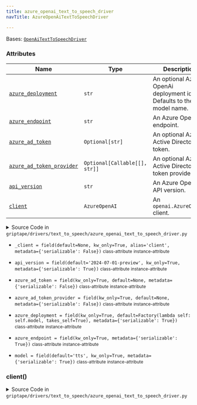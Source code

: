 ```yaml
---
title: azure_openai_text_to_speech_driver
navTitle: AzureOpenAiTextToSpeechDriver

---
```


<span id="griptape.drivers.text_to_speech.azure_openai_text_to_speech_driver.AzureOpenAiTextToSpeechDriver"></span>

Bases:
 [`OpenAiTextToSpeechDriver`](openai.mdx#griptape.drivers.text_to_speech.openai.OpenAiTextToSpeechDriver "OpenAiTextToSpeechDriver (griptape.drivers.text_to_speech.openai.OpenAiTextToSpeechDriver)")

### Attributes

| Name                                                                                                                                                                                                                                                                                                                                                                                                                                                                                                                                              | Type                          | Description                                                              |
| ------------------------------------------------------------------------------------------------------------------------------------------------------------------------------------------------------------------------------------------------------------------------------------------------------------------------------------------------------------------------------------------------------------------------------------------------------------------------------------------------------------------------------------------------- | ----------------------------- | ------------------------------------------------------------------------ |
| <a href="azure_openai_text_to_speech_driver.mdx#griptape.drivers.text_to_speech.azure_openai_text_to_speech_driver.AzureOpenAiTextToSpeechDriver.azure_deployment" title="azure_deployment = field(kw_only=True, default=Factory(lambda self: self.model, takes_self=True), metadata={'serializable': True})           class-attribute       instance-attribute    (griptape.drivers.text_to_speech.azure_openai_text_to_speech_driver.AzureOpenAiTextToSpeechDriver.azure_deployment)"><code class="language-python">azure_deployment</code></a> | `str`                         | An optional Azure OpenAi deployment id. Defaults to the model name.<br/> |
| <a href="azure_openai_text_to_speech_driver.mdx#griptape.drivers.text_to_speech.azure_openai_text_to_speech_driver.AzureOpenAiTextToSpeechDriver.azure_endpoint" title="azure_endpoint = field(kw_only=True, metadata={'serializable': True})           class-attribute       instance-attribute    (griptape.drivers.text_to_speech.azure_openai_text_to_speech_driver.AzureOpenAiTextToSpeechDriver.azure_endpoint)"><code class="language-python">azure_endpoint</code></a>                                                                    | `str`                         | An Azure OpenAi endpoint.<br/>                                           |
| <a href="azure_openai_text_to_speech_driver.mdx#griptape.drivers.text_to_speech.azure_openai_text_to_speech_driver.AzureOpenAiTextToSpeechDriver.azure_ad_token" title="azure_ad_token = field(kw_only=True, default=None, metadata={'serializable': False})           class-attribute       instance-attribute    (griptape.drivers.text_to_speech.azure_openai_text_to_speech_driver.AzureOpenAiTextToSpeechDriver.azure_ad_token)"><code class="language-python">azure_ad_token</code></a>                                                     | `Optional[str]`               | An optional Azure Active Directory token.<br/>                           |
| <a href="azure_openai_text_to_speech_driver.mdx#griptape.drivers.text_to_speech.azure_openai_text_to_speech_driver.AzureOpenAiTextToSpeechDriver.azure_ad_token_provider" title="azure_ad_token_provider = field(kw_only=True, default=None, metadata={'serializable': False})           class-attribute       instance-attribute    (griptape.drivers.text_to_speech.azure_openai_text_to_speech_driver.AzureOpenAiTextToSpeechDriver.azure_ad_token_provider)"><code class="language-python">azure_ad_token_provider</code></a>                 | `Optional[Callable[[], str]]` | An optional Azure Active Directory token provider.<br/>                  |
| <a href="azure_openai_text_to_speech_driver.mdx#griptape.drivers.text_to_speech.azure_openai_text_to_speech_driver.AzureOpenAiTextToSpeechDriver.api_version" title="api_version = field(default='2024-07-01-preview', kw_only=True, metadata={'serializable': True})           class-attribute       instance-attribute    (griptape.drivers.text_to_speech.azure_openai_text_to_speech_driver.AzureOpenAiTextToSpeechDriver.api_version)"><code class="language-python">api_version</code></a>                                                  | `str`                         | An Azure OpenAi API version.<br/>                                        |
| <a href="azure_openai_text_to_speech_driver.mdx#griptape.drivers.text_to_speech.azure_openai_text_to_speech_driver.AzureOpenAiTextToSpeechDriver.client" title="client() (griptape.drivers.text_to_speech.azure_openai_text_to_speech_driver.AzureOpenAiTextToSpeechDriver.client)"><code class="language-python">client</code></a>                                                                                                                                                                                                               | `AzureOpenAI`                 | An `openai.AzureOpenAI` client.<br/>                                     |

<details><summary>Source Code in <code>griptape&#47;drivers&#47;text_to_speech&#47;azure_openai_text_to_speech_driver.py</code></summary>

```python
@define
class AzureOpenAiTextToSpeechDriver(OpenAiTextToSpeechDriver):
    """Azure OpenAi Text to Speech Driver.

    Attributes:
        azure_deployment: An optional Azure OpenAi deployment id. Defaults to the model name.
        azure_endpoint: An Azure OpenAi endpoint.
        azure_ad_token: An optional Azure Active Directory token.
        azure_ad_token_provider: An optional Azure Active Directory token provider.
        api_version: An Azure OpenAi API version.
        client: An `openai.AzureOpenAI` client.
    """

    model: str = field(default="tts", kw_only=True, metadata={"serializable": True})
    azure_deployment: str = field(
        kw_only=True,
        default=Factory(lambda self: self.model, takes_self=True),
        metadata={"serializable": True},
    )
    azure_endpoint: str = field(kw_only=True, metadata={"serializable": True})
    azure_ad_token: Optional[str] = field(kw_only=True, default=None, metadata={"serializable": False})
    azure_ad_token_provider: Optional[Callable[[], str]] = field(
        kw_only=True,
        default=None,
        metadata={"serializable": False},
    )
    api_version: str = field(default="2024-07-01-preview", kw_only=True, metadata={"serializable": True})
    _client: Optional[openai.AzureOpenAI] = field(
        default=None, kw_only=True, alias="client", metadata={"serializable": False}
    )

    @lazy_property()
    def client(self) -> openai.AzureOpenAI:
        return openai.AzureOpenAI(
            organization=self.organization,
            api_key=self.api_key,
            api_version=self.api_version,
            azure_endpoint=self.azure_endpoint,
            azure_deployment=self.azure_deployment,
            azure_ad_token=self.azure_ad_token,
            azure_ad_token_provider=self.azure_ad_token_provider,
        )
```

</details>

-   `_client = field(default=None, kw_only=True, alias='client', metadata={'serializable': False})` <small>class-attribute</small> <small>instance-attribute</small>  <span id="griptape.drivers.text_to_speech.azure_openai_text_to_speech_driver.AzureOpenAiTextToSpeechDriver._client"></span> 

-   `api_version = field(default='2024-07-01-preview', kw_only=True, metadata={'serializable': True})` <small>class-attribute</small> <small>instance-attribute</small>  <span id="griptape.drivers.text_to_speech.azure_openai_text_to_speech_driver.AzureOpenAiTextToSpeechDriver.api_version"></span> 

-   `azure_ad_token = field(kw_only=True, default=None, metadata={'serializable': False})` <small>class-attribute</small> <small>instance-attribute</small>  <span id="griptape.drivers.text_to_speech.azure_openai_text_to_speech_driver.AzureOpenAiTextToSpeechDriver.azure_ad_token"></span> 

-   `azure_ad_token_provider = field(kw_only=True, default=None, metadata={'serializable': False})` <small>class-attribute</small> <small>instance-attribute</small>  <span id="griptape.drivers.text_to_speech.azure_openai_text_to_speech_driver.AzureOpenAiTextToSpeechDriver.azure_ad_token_provider"></span> 

-   `azure_deployment = field(kw_only=True, default=Factory(lambda self: self.model, takes_self=True), metadata={'serializable': True})` <small>class-attribute</small> <small>instance-attribute</small>  <span id="griptape.drivers.text_to_speech.azure_openai_text_to_speech_driver.AzureOpenAiTextToSpeechDriver.azure_deployment"></span> 

-   `azure_endpoint = field(kw_only=True, metadata={'serializable': True})` <small>class-attribute</small> <small>instance-attribute</small>  <span id="griptape.drivers.text_to_speech.azure_openai_text_to_speech_driver.AzureOpenAiTextToSpeechDriver.azure_endpoint"></span> 

-   `model = field(default='tts', kw_only=True, metadata={'serializable': True})` <small>class-attribute</small> <small>instance-attribute</small>  <span id="griptape.drivers.text_to_speech.azure_openai_text_to_speech_driver.AzureOpenAiTextToSpeechDriver.model"></span> 

<span id="griptape.drivers.text_to_speech.azure_openai_text_to_speech_driver.AzureOpenAiTextToSpeechDriver.client"></span>

### client()

<details><summary>Source Code in <code>griptape&#47;drivers&#47;text_to_speech&#47;azure_openai_text_to_speech_driver.py</code></summary>

```python
@lazy_property()
def client(self) -> openai.AzureOpenAI:
    return openai.AzureOpenAI(
        organization=self.organization,
        api_key=self.api_key,
        api_version=self.api_version,
        azure_endpoint=self.azure_endpoint,
        azure_deployment=self.azure_deployment,
        azure_ad_token=self.azure_ad_token,
        azure_ad_token_provider=self.azure_ad_token_provider,
    )
```

</details>
